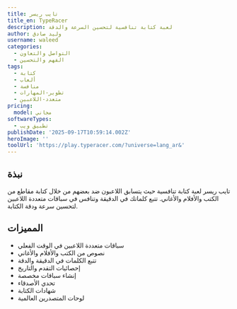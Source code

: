 ```yaml
---
title: تايب ريسر
title_en: TypeRacer
description: لعبة كتابة تنافسية لتحسين السرعة والدقة
author: وليد صادق
username: waleed
categories:
  - التواصل والتعاون
  - الفهم والتحسين
tags:
  - كتابة
  - ألعاب
  - منافسة
  - تطوير-المهارات
  - متعدد-اللاعبين
pricing:
  model: مجاني
softwareTypes:
  - تطبيق ويب
publishDate: '2025-09-17T10:59:14.002Z'
heroImage: ''
toolUrl: 'https://play.typeracer.com/?universe=lang_ar&'
---
```


## نبذة

تايب ريسر لعبة كتابة تنافسية حيث يتسابق اللاعبون ضد بعضهم من خلال كتابة مقاطع من الكتب والأفلام والأغاني. تتبع كلماتك في الدقيقة وتنافس في سباقات متعددة اللاعبين لتحسين سرعة ودقة الكتابة.

## المميزات

- سباقات متعددة اللاعبين في الوقت الفعلي
- نصوص من الكتب والأفلام والأغاني
- تتبع الكلمات في الدقيقة والدقة
- إحصائيات التقدم والتاريخ
- إنشاء سباقات مخصصة
- تحدي الأصدقاء
- شهادات الكتابة
- لوحات المتصدرين العالمية
